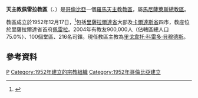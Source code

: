 {{Infobox Roman Catholic diocese
|Roman Catholic Diocese of = 天主教佩雷拉教區
|Latin name of diocese = Dioecesis  Pereiranus
|image=Catedral de Pereira.jpg
|caption =貧窮之母主教座堂
|location = [[哥倫比亞|哥倫比亞]]
|territory = [[里薩拉爾達省|里薩拉爾達省]]大部<br>及[[卡爾達斯省|卡爾達斯省]]四市
|population = 900,000
|rite = 拉丁禮
|patron =
|province =馬尼薩萊斯
|established = 1952年
|cathedral =貧窮之母主教座堂
|副主教座堂 =
|leadership = 主教
|website =[http://www.diocesisdepereira.org.co/ 官方網頁]
|教宗 =
|metropolitan =
|ordinary =里戈韋托·科雷多·貝穆德斯
|coadjutor bishop =
|emeritus =
}}

'''天主教佩雷拉教區'''（{{lang-la|Dioecesis Pereiranus}}、{{lang-es|Diócesis de Pereira}}）是[[哥倫比亞|哥倫比亞]]一個[[羅馬天主教|羅馬天主教]][[教區|教區]]，屬[[天主教馬尼薩萊斯總教區|馬尼薩萊斯總教區]]。

教區成立於1952年12月17日，<ref>{{cite journal
|journal=[[宗座公報|宗座公報]]
|publisher=梵蒂岡出版社
|date=1953年
|volume=45
|title=''Leguntur saepissime''
|page=323
|url=http://www.vatican.va/archive/aas/documents/AAS%2045%20%5B1953%5D%20-%20ocr.pdf
|access-date=2013-05-19
|archive-date=2010-03-27
|archive-url=https://web.archive.org/web/20100327065805/http://www.vatican.va/archive/aas/documents/AAS%2045%20%5B1953%5D%20-%20ocr.pdf
|dead-url=no
}}</ref>包括[[里薩拉爾達省|里薩拉爾達省]]大部及[[卡爾達斯省|卡爾達斯省]]四市，教座位於里薩拉爾達省首府[[佩雷拉|佩雷拉]]。2004年有教友900,000人（佔轄區總人口75.0%）、100個堂區、216名司鐸。現任教區主教為[[里戈韋托·科雷多·貝穆德斯|里戈韋托·科雷多·貝穆德斯]]。
==參考資料==
{{reflist}}

{{哥倫比亞天主教教區}}

{{DEFAULTSORT:Diócesis de Pereira}}
[[Category:哥倫比亞天主教教區|P]]
[[Category:1952年建立的宗教組織|Category:1952年建立的宗教組織]]
[[Category:1952年哥倫比亞建立|Category:1952年哥倫比亞建立]]